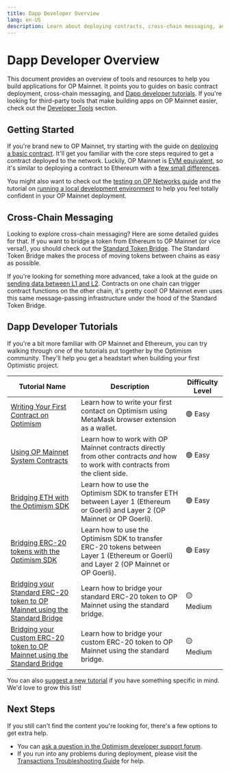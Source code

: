 ```yaml
---
title: Dapp Developer Overview
lang: en-US
description: Learn about deploying contracts, cross-chain messaging, and tutorials to help you build applications for Optimism.
---
```


# Dapp Developer Overview

This document provides an overview of tools and resources to help you build applications for OP Mainnet. It points you to guides on basic contract deployment, cross-chain messaging, and [Dapp developer tutorials](#dapp-developer-tutorials).
If you're looking for third-party tools that make building apps on OP Mainnet easier, check out the [Developer Tools](/builders/tools/overview) section.

## Getting Started

If you're brand new to OP Mainnet, try starting with the guide on [deploying a basic contract](/chain/getting-started).
It'll get you familiar with the core steps required to get a contract deployed to the network.
Luckily, OP Mainnet is [EVM equivalent](https://medium.com/ethereum-optimism/introducing-evm-equivalence-5c2021deb306), so it's similar to deploying a contract to Ethereum with a [few small differences](/chain/differences).

You might also want to check out the [testing on OP Networks guide](/chain/testing/testing-dapps) and the tutorial on [running a local development environment](/chain/testing/dev-node) to help you feel totally confident in your OP Mainnet deployment.

## Cross-Chain Messaging

Looking to explore cross-chain messaging? Here are some detailed guides for that.
If you want to bridge a token from Ethereum to OP Mainnet (or vice versa!), you should check out the [Standard Token Bridge](bridging/standard-bridge).
The Standard Token Bridge makes the process of moving tokens between chains as easy as possible.

If you're looking for something more advanced, take a look at the guide on [sending data between L1 and L2](bridging/messaging).
Contracts on one chain can trigger contract functions on the other chain, it's pretty cool!
OP Mainnet even uses this same message-passing infrastructure under the hood of the Standard Token Bridge.

## Dapp Developer Tutorials

If you're a bit more familiar with OP Mainnet and Ethereum, you can try walking through one of the tutorials put together by the Optimism community.
They'll help you get a headstart when building your first Optimistic project. 

| Tutorial Name | Description | Difficulty Level | 
| ------------- | ----------- | -----------------|
| [Writing Your First Contract on Optimism](tutorials/first-contract) | Learn how to write your first contact on Optimism using MetaMask browser extension as a wallet. | 🟢 Easy |
| [Using OP Mainnet System Contracts](tutorials/system-contracts) | Learn how to work with OP Mainnet contracts directly from other contracts *and* how to work with contracts from the client side. | 🟢 Easy |
| [Bridging ETH with the Optimism SDK](tutorials/cross-dom-bridge-eth) | Learn how to use the Optimism SDK to transfer ETH between Layer 1 (Ethereum or Goerli) and Layer 2 (OP Mainnet or OP Goerli). | 🟢 Easy |
| [Bridging ERC-20 tokens with the Optimism SDK](tutorials/cross-dom-bridge-erc20) | Learn how to use the Optimism SDK to transfer ERC-20 tokens between Layer 1 (Ethereum or Goerli) and Layer 2 (OP Mainnet or OP Goerli). | 🟢 Easy |
| [Bridging your Standard ERC-20 token to OP Mainnet using the Standard Bridge](tutorials/standard-bridge-standard-token) | Learn how to bridge your standard ERC-20 token to OP Mainnet using the standard bridge. | 🟡 Medium |
| [Bridging your Custom ERC-20 token to OP Mainnet using the Standard Bridge](tutorials/standard-bridge-custom-token) | Learn how to bridge your custom ERC-20 token to OP Mainnet using the standard bridge. | 🟡 Medium |

You can also [suggest a new tutorial](https://github.com/ethereum-optimism/docs/issues/new?assignees=&labels=tutorial%2Cdocumentation%2Ccommunity-request&projects=&template=suggest_tutorial.yaml&title=%5BTUTORIAL%5D+Add+PR+title) if you have something specific in mind. We'd love to grow this list! 

## Next Steps

If you still can't find the content you're looking for, there's a few options to get extra help. 
*   You can [ask a question in the Optimism developer support forum](https://github.com/ethereum-optimism/developers/discussions).
*   If you run into any problems during deployment, please visit the [Transactions Troubleshooting Guide](troubleshooting) for help.
